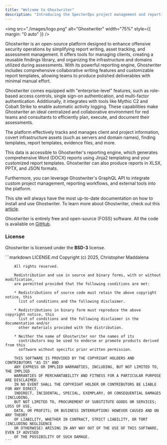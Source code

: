 ```yaml
---
title: "Welcome to Ghostwriter"
description: "Introducing the SpecterOps project management and reporting platform"
---
```


<img
  src="./images/logo.png"
  alt="Ghostwriter"
  width="75%"
  style={{ margin: "0 auto" }}
/>

Ghostwriter is an open-source platform designed to enhance offensive security operations by simplifying report writing,
asset tracking, and assessment management. It offers tools for managing clients, creating a reusable findings library,
and organizing the infrastructure and domains utilized during assessments. With its powerful reporting engine, Ghostwriter
includes comprehensive collaborative writing features and customizable report templates, allowing teams to produce polished
deliverables with minimal manual effort.

Ghostwriter comes equipped with "enterprise-level" features, such as role-based access controls, single sign-on authentication,
and multi-factor authentication. Additionally, it integrates with tools like Mythic C2 and Cobalt Strike to enable automatic
activity logging. These capabilities make Ghostwriter an ideal centralized and collaborative environment for red teams and
consultants to efficiently plan, execute, and document their assessments.

The platform effectively tracks and manages client and project information, covert infrastructure assets (such as servers
and domain names), finding templates, report templates, evidence files, and more.

This data is accessible to Ghostwriter's reporting engine, which generates comprehensive Word (DOCX) reports using Jinja2
templating and your customized report templates. Ghostwriter can also produce reports in XLSX, PPTX, and JSON formats.

Furthermore, you can leverage Ghostwriter's GraphQL API to integrate custom project management, reporting workflows,
and external tools into the platform.

This site will always have the most up-to-date documentation on how to install and use Ghostwriter. To learn more about
Ghostwriter, check out this [article](https://posts.specterops.io/introducing-ghostwriter-part-1-61e7bd014aff).

Ghostwriter is entirely free and open-source (FOSS) software. All the code is available on [GitHub](https://github.com/GhostManager/Ghostwriter).

### License

Ghostwriter is licensed under the **BSD-3** license.

<Tabs>
  <Tab title="LICENSE">
    ```markdown LICENSE.md
    Copyright (c) 2025, Christopher Maddalena

        All rights reserved.

        Redistribution and use in source and binary forms, with or without modification,
        are permitted provided that the following conditions are met:

        * Redistributions of source code must retain the above copyright notice, this
          list of conditions and the following disclaimer.

        * Redistributions in binary form must reproduce the above copyright notice, this
          list of conditions and the following disclaimer in the documentation and/or
          other materials provided with the distribution.

        * Neither the name of Ghostwriter nor the names of its
          contributors may be used to endorse or promote products derived from this
          software without specific prior written permission.

        THIS SOFTWARE IS PROVIDED BY THE COPYRIGHT HOLDERS AND CONTRIBUTORS "AS IS" AND
        ANY EXPRESS OR IMPLIED WARRANTIES, INCLUDING, BUT NOT LIMITED TO, THE IMPLIED
        WARRANTIES OF MERCHANTABILITY AND FITNESS FOR A PARTICULAR PURPOSE ARE DISCLAIMED.
        IN NO EVENT SHALL THE COPYRIGHT HOLDER OR CONTRIBUTORS BE LIABLE FOR ANY DIRECT,
        INDIRECT, INCIDENTAL, SPECIAL, EXEMPLARY, OR CONSEQUENTIAL DAMAGES (INCLUDING,
        BUT NOT LIMITED TO, PROCUREMENT OF SUBSTITUTE GOODS OR SERVICES; LOSS OF USE,
        DATA, OR PROFITS; OR BUSINESS INTERRUPTION) HOWEVER CAUSED AND ON ANY THEORY
        OF LIABILITY, WHETHER IN CONTRACT, STRICT LIABILITY, OR TORT (INCLUDING NEGLIGENCE
        OR OTHERWISE) ARISING IN ANY WAY OUT OF THE USE OF THIS SOFTWARE, EVEN IF ADVISED
        OF THE POSSIBILITY OF SUCH DAMAGE.
    ```
  </Tab>
</Tabs>
